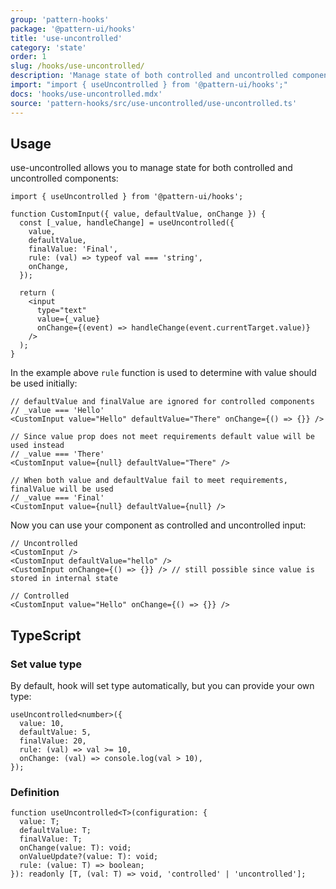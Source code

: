 ```yaml
---
group: 'pattern-hooks'
package: '@pattern-ui/hooks'
title: 'use-uncontrolled'
category: 'state'
order: 1
slug: /hooks/use-uncontrolled/
description: 'Manage state of both controlled and uncontrolled components'
import: "import { useUncontrolled } from '@pattern-ui/hooks';"
docs: 'hooks/use-uncontrolled.mdx'
source: 'pattern-hooks/src/use-uncontrolled/use-uncontrolled.ts'
---
```


## Usage

use-uncontrolled allows you to manage state for both controlled and uncontrolled components:

```tsx
import { useUncontrolled } from '@pattern-ui/hooks';

function CustomInput({ value, defaultValue, onChange }) {
  const [_value, handleChange] = useUncontrolled({
    value,
    defaultValue,
    finalValue: 'Final',
    rule: (val) => typeof val === 'string',
    onChange,
  });

  return (
    <input
      type="text"
      value={_value}
      onChange={(event) => handleChange(event.currentTarget.value)}
    />
  );
}
```

In the example above `rule` function is used to determine with value should be used initially:

```tsx
// defaultValue and finalValue are ignored for controlled components
// _value === 'Hello'
<CustomInput value="Hello" defaultValue="There" onChange={() => {}} />

// Since value prop does not meet requirements default value will be used instead
// _value === 'There'
<CustomInput value={null} defaultValue="There" />

// When both value and defaultValue fail to meet requirements, finalValue will be used
// _value === 'Final'
<CustomInput value={null} defaultValue={null} />
```

Now you can use your component as controlled and uncontrolled input:

```tsx
// Uncontrolled
<CustomInput />
<CustomInput defaultValue="hello" />
<CustomInput onChange={() => {}} /> // still possible since value is stored in internal state

// Controlled
<CustomInput value="Hello" onChange={() => {}} />
```

## TypeScript

### Set value type

By default, hook will set type automatically, but you can provide your own type:

```tsx
useUncontrolled<number>({
  value: 10,
  defaultValue: 5,
  finalValue: 20,
  rule: (val) => val >= 10,
  onChange: (val) => console.log(val > 10),
});
```

### Definition

```tsx
function useUncontrolled<T>(configuration: {
  value: T;
  defaultValue: T;
  finalValue: T;
  onChange(value: T): void;
  onValueUpdate?(value: T): void;
  rule: (value: T) => boolean;
}): readonly [T, (val: T) => void, 'controlled' | 'uncontrolled'];
```
